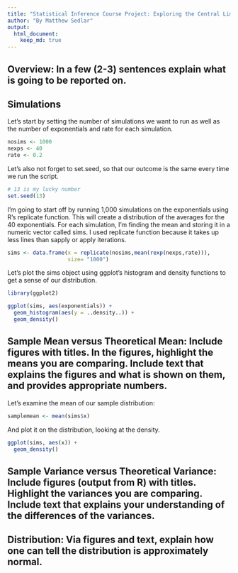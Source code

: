 ```yaml
---
title: "Statistical Inference Course Project: Exploring the Central Limit Theorem"
author: "By Matthew Sedlar"
output: 
  html_document:
    keep_md: true
---
```



## Overview: In a few (2-3) sentences explain what is going to be reported on.

## Simulations

Let's start by setting the number of simulations we want to run as well as the number of exponentials and rate for each simulation.

```r

nosims <- 1000
nexps <- 40
rate <- 0.2

```

Let's also not forget to set.seed, so that our outcome is the same every time we run the script.

```r

# 13 is my lucky number
set.seed(13)

```

I'm going to start off by running 1,000 simulations on the exponentials using R's replicate function. This will create a distribution of the averages for the 40 exponentials. For each simulation, I'm finding the mean and storing it in a numeric vector called sims. I used replicate function because it takes up less lines than sapply or apply iterations.

```r

sims <- data.frame(x = replicate(nosims,mean(rexp(nexps,rate))),
                   size= "1000")

```

Let's plot the sims object using ggplot's histogram and density functions to get a sense of our distribution.

```r

library(ggplot2)

ggplot(sims, aes(exponentials)) + 
  geom_histogram(aes(y = ..density..)) +
  geom_density()


```

## Sample Mean versus Theoretical Mean: Include figures with titles. In the figures, highlight the means you are comparing. Include text that explains the figures and what is shown on them, and provides appropriate numbers.

Let's examine the mean of our sample distribution:

```r

samplemean <- mean(sims$x)

```

And plot it on the distribution, looking at the density.

```r

ggplot(sims, aes(x)) + 
  geom_density()

```

## Sample Variance versus Theoretical Variance: Include figures (output from R) with titles. Highlight the variances you are comparing. Include text that explains your understanding of the differences of the variances.

## Distribution: Via figures and text, explain how one can tell the distribution is approximately normal.
